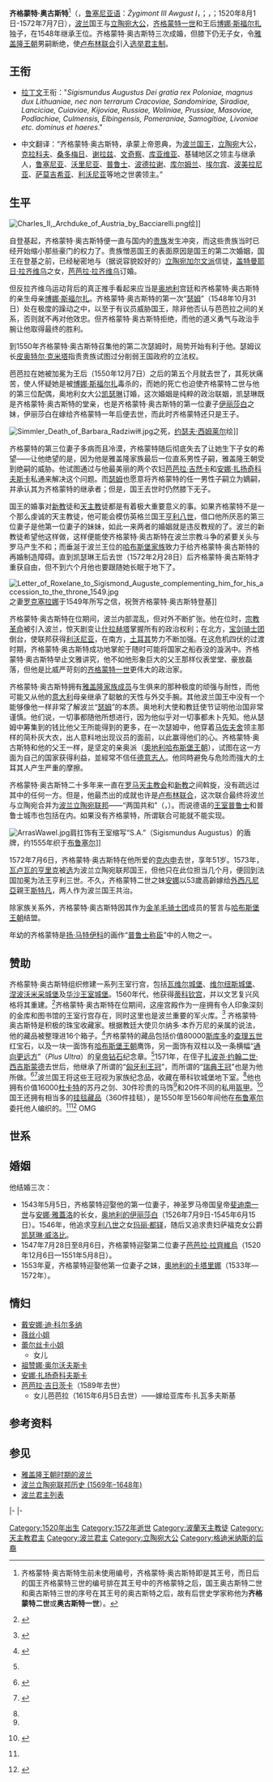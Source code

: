 {{Refimprove|time=2012-2-4}}
{{Infobox royalty
| name         = 齐格蒙特二世·奥古斯特
| image        = Cranach the Younger Sigismund II Augustus.jpg
| caption      = [[小卢卡斯·克拉纳赫|小卢卡斯·克拉纳赫]]绘
| succession   = [[波兰君主列表|波兰国王]]
| reign        = 1548年–1569年
| predecessor  = [[齐格蒙特一世|齐格蒙特一世]]
| succession1  = [[立陶宛大公|立陶宛大公]]
| reign1       = 1548年–1569年
| predecessor1 = [[齐格蒙特一世|齐格蒙特一世]]
| succession2  = [[波兰立陶宛联邦|波兰立陶宛联邦]]波兰国王兼立陶宛大公
| reign2       = 1569年–1572年
| successor2   = [[亚库布·乌汉斯基|亚库布·乌汉斯基]]（临时统治，1572年至1573年）<br>[[亨利三世_(法兰西)|瓦卢瓦的亨利]]（1573年）
| spouse       = {{marriage|[[奥地利的伊丽莎白_(1526年-1545年)|奥地利的伊丽莎白]]|1543|1545|end=妻逝}}<br>{{marriage|[[芭芭拉·拉齊維烏|芭芭拉·拉齊維烏]]|1547|1551|end=妻逝}}<br>{{marriage|[[奧地利的卡塔里娜_(1533年–1572年)|奥地利的卡塔里娜]]|1553}}
| birth_date   = {{Birth date|1520|8|1|df=y}}
| birth_place  = 波兰[[克拉科夫|克拉科夫]]
| death_date   = {{Death date and age|1572|7|7|1520|8|1|df=y}}
| death_place  = 波兰[[克内申|克内申]]
| burial_date  = 1574年2月10日
| burial_place = [[瓦维尔主教座堂|瓦维尔主教座堂]]
| house        = [[雅盖隆王朝|雅盖隆王朝]]
| father       = [[齐格蒙特一世|齐格蒙特一世]]
| mother       = [[博娜·斯福尔扎|博娜·斯福尔扎]]
| signature    = Sigismundus Augustus Rex.PNG
}}

'''齐格蒙特·奥古斯特'''<ref>齐格蒙特·奥古斯特生前未使用编号，齐格蒙特·奥古斯特即是其王号，而日后的国王齐格蒙特三世的编号排在其王号中的齐格蒙特之后，国王奥古斯特二世和奥古斯特三世的序号在其王号的奥古斯特之后，故有后世史学家称他为'''齐格蒙特二世'''或'''奥古斯特一世'''）。</ref>（{{lang-pl|Zygmunt II August}}，[[鲁塞尼亚语|鲁塞尼亚语]]：''Żygimont III Awgust I''，{{lang-be|Жыгімонт Аўгуст}}；{{lang-lt|Žygimantas III Augustas I}}，{{lang-de|Sigismund II. August}}；1520年8月1日-1572年7月7日），[[波兰|波兰]]国王与[[立陶宛大公|立陶宛大公]]，[[齐格蒙特一世|齐格蒙特一世]]和王后[[博娜·斯福尔扎|博娜·斯福尔扎]]独子，在1548年继承王位。齐格蒙特·奥古斯特三次成婚，但膝下仍无子女，令[[雅盖隆王朝|雅盖隆王朝]]男嗣断绝，使[[卢布林联合|卢布林联合]]引入[[选举君主制|选举君主制]]。

==王衔==
* [[拉丁文|拉丁文]]王衔："''Sigismundus Augustus Dei gratia rex Poloniae, magnus dux Lithuaniae, nec non terrarum Cracoviae, Sandomiriae, Siradiae, Lanciciae, Cuiaviae, Kijoviae, Russiae, Woliniae, Prussiae, Masoviae, Podlachiae, Culmensis, Elbingensis, Pomeraniae, Samogitiae, Livoniae etc. dominus et haeres''."

* 中文翻译：“齐格蒙特·奥古斯特，承蒙上帝恩典，为[[波兰国王|波兰国王]]，[[立陶宛|立陶宛]]大公，[[克拉科夫|克拉科夫]]、[[桑多梅日|桑多梅日]]、[[谢拉兹|谢拉兹]]、[[文奇察|文奇察]]、[[库亚维亚|库亚维亚]]、基辅地区之领主与继承人，[[鲁塞尼亚|鲁塞尼亚]]、[[沃里尼亚|沃里尼亚]]、[[普鲁士|普鲁士]]、[[波德拉谢|波德拉谢]]、[[库尔姆兰|库尔姆兰]]、[[埃尔宾|埃尔宾]]、[[波美拉尼亚|波美拉尼亚]]、[[萨莫吉希亚|萨莫吉希亚]]、[[利沃尼亚公国|利沃尼亚]]等地之世袭领主。”

==生平==
[[Image:Charles_II,_Archduke_of_Austria_by_Bacciarelli.png|thumb]]绘]]

自登基起，齐格蒙特·奥古斯特便一直与国内的[[什拉赫塔|贵族]]发生冲突，而这些贵族当时已经开始缩小那些豪门的权力了。贵族憎恶国王的表面原因是国王的第二次婚姻，国王在登基之前，已经秘密地与（据说容貌姣好的）[[立陶宛人|立陶宛]][[加尔文主义|加尔文派]]信徒，[[盖特曼|盖特曼]][[耶日·拉齐维乌|耶日·拉齐维乌]]之女，[[芭芭拉·拉齐维乌|芭芭拉·拉齐维乌]]订婚。

但反拉齐维乌运动背后的真正推手看起来应当是[[奥地利|奥地利]]宫廷和齐格蒙特·奥古斯特的亲生母亲[[博娜·斯福尔扎|博娜·斯福尔扎]]。齐格蒙特·奥古斯特的第一次“[[瑟姆|瑟姆]]”（1548年10月31日）处在极度的躁动之中，以至于有议员威胁国王，除非他否认与芭芭拉之间的关系，否则就不再对他效忠。但齐格蒙特·奥古斯特拒绝，而他的道义勇气与政治手腕让他取得最终的胜利。

到1550年齐格蒙特·奥古斯特召集他的第二次瑟姆时，局势开始有利于他。瑟姆议长[[皮奥特尔·克米塔|皮奥特尔·克米塔]]指责贵族试图过分削弱王国政府的立法权。

芭芭拉在她被加冕为王后（1550年12月7日）之后的第五个月就去世了，其死状痛苦，使人怀疑她是被[[博娜·斯福尔扎|博娜·斯福尔扎]]毒杀的，而她的死亡也迫使齐格蒙特二世与他的第三位配偶，奥地利女大公[[奥地利的凯瑟琳|凯瑟琳]]订婚，这次婚姻是纯粹的政治联姻，凯瑟琳既是齐格蒙特·奥古斯特的堂亲，也是齐格蒙特·奥古斯特的第一位妻子[[奥地利的伊丽莎白_(1526年-1545年)|伊丽莎白]]之妹，伊丽莎白在嫁给齐格蒙特一年后便去世，而此时齐格蒙特还只是王子。

[[Image:Simmler_Death_of_Barbara_Radziwiłł.jpg|thumb]]之死，[[约瑟夫·西姆莱尔|约瑟夫·西姆莱尔]]绘]]

齐格蒙特的第三位妻子多病而且冷漠，齐格蒙特随后彻底失去了让她生下子女的希望——让他绝望的是，因为他是雅盖隆家族最后一位直系男性子嗣，雅盖隆王朝受到绝嗣的威胁。他试图通过与他最美丽的两个农妇[[芭芭拉·吉然卡|芭芭拉·吉然卡]]和[[安娜·扎扬奇科夫斯卡|安娜·扎扬奇科夫斯卡]]私通来解决这个问题。而[[瑟姆|瑟姆]]也愿意将齐格蒙特的任一男性子嗣立为嫡嗣，并承认其为齐格蒙特的继承者；但是，国王去世时仍然膝下无子。

国王的婚事对[[新教|新教]]徒和[[天主教|天主教]]徒都是有着极大重要意义的事。如果齐格蒙特不是一个那么虔诚的天主教徒，他可能会模仿英格兰国王[[亨利八世|亨利八世]]，借口他所厌恶的第三位妻子是他第一位妻子的妹妹，如此一来两者的婚姻就是违反教规的了。波兰的新教徒希望他这样做，这样便能使齐格蒙特·奥古斯特在波兰宗教斗争的紧要关头与罗马产生不和；而垂涎于波兰王位的[[哈布斯堡家族|哈布斯堡家族]]致力于给齐格蒙特·奥古斯特的再婚制造障碍。直到凯瑟琳王后去世（1572年2月28日）后齐格蒙特·奥古斯特才重获自由，但不到六个月他也要跟随她长眠于地下了。

[[File:Letter_of_Roxelane_to_Sigismond_Auguste_complementing_him_for_his_accession_to_the_throne_1549.jpg|thumb]]之妻[[许蕾姆苏丹|罗克塞拉娜]]于1549年所写之信，祝贺齐格蒙特·奥古斯特登基]]

齐格蒙特·奥古斯特在位期间，波兰内部混乱，但对外不断扩张。他在位时，[[宗教革命|宗教革命]]被引入波兰，惊天剧变让[[什拉赫塔|什拉赫塔]]掌握所有的政治权利；在北方，[[宝剑骑士团|宝剑骑士团]]倒台，使联邦获得[[利沃尼亚|利沃尼亚]]，在南方，[[土耳其|土耳其]]势力不断加强。在这危机四伏的过渡时期，齐格蒙特·奥古斯特成功地掌舵于随时可能将国家之船吞没的漩涡中。齐格蒙特·奥古斯特举止文雅讲究，他不如他形象巨大的父王那样仪表堂堂、豪放磊落，但他是比威严苛刻的[[齐格蒙特一世|齐格蒙特一世]]更伟大的政治家。

齐格蒙特·奥古斯特拥有[[雅盖隆王朝|雅盖隆家族成员]]与生俱来的那种极度的顽强与耐性，而他可能又从他的[[意大利|意大利]]母亲继承了聪敏的天性与外交手腕。其他波兰国王中没有一个能够像他一样非常了解波兰“[[瑟姆|瑟姆]]”的本质。奥地利大使和教廷使节证明他治国非常谨慎。他们说，一切事都随他所想进行，因为他似乎对一切事都未卜先知。他从瑟姆中筹集到的钱比他父王所能得到的更多，在一次瑟姆中，他穿着[[马佐夫舍|马佐夫舍]]领主那样的简朴灰大衣，出人意料地出现议员的面前，以此赢得他们的心。齐格蒙特·奥古斯特和他的父王一样，是坚定的亲奥派（[[奧地利哈布斯堡王朝|奧地利哈布斯堡王朝]]），试图在这一方面为自己的国家获得利益，並經常不信任[[德国|德意志人]]。他同時避免与危险而強大的土耳其人产生严重的摩擦。

齐格蒙特·奥古斯特二十多年来一直在[[罗马天主教会|罗马天主教会]]和[[新教|新教]]之间斡旋，没有疏远过其中的任何一方。但是，他最杰出的成就也许是[[卢布林联合|卢布林联合]]，这次联合最终将波兰与立陶宛合并为[[波兰立陶宛联邦|波兰立陶宛联邦]]——“两国共和”（{{lang-pl|Rzeczpospolita Obojga Narodów}}，{{lang-lt|Abiejų Tautų Respublika}}）。而说德语的[[王室普鲁士|王室普鲁士]]和普鲁士城市也包括在内。如果没有齐格蒙特，所谓联合可能就不能实现。

[[Image:ArrasWawel.jpg|thumb]]肩扛饰有王室缩写“S.A.”（Sigismundus Augustus）的盾牌，约1555年织于[[布鲁塞尔|布鲁塞尔]]]]

1572年7月6日，齐格蒙特·奥古斯特在他所爱的[[克内申|克内申]]去世，享年51岁。1573年，[[亨利三世_(法兰西)|瓦卢瓦的亨里克]]被[[自由选王制|选]]为波兰立陶宛联邦国王，但他只在此位担当几个月，便回到法国加冕为法王亨利三世。不久，齐格蒙特二世之妹[[安娜·雅盖隆卡|安娜]]以53歲高齡嫁给[[外西凡尼亞|外西凡尼亞]]親王[[斯特凡·巴托里|斯特凡]]，两人作为波兰国王共治。

除家族关系外，齐格蒙特·奥古斯特因其作为[[金羊毛骑士团|金羊毛骑士团]]成员的誓言与[[哈布斯堡王朝|哈布斯堡王朝]]结盟。

年幼的齐格蒙特是[[扬·马特伊科|扬·马特伊科]]的画作“[[普鲁士称臣|普鲁士称臣]]”中的人物之一。

==赞助==
齐格蒙特·奥古斯特组织修建一系列王室行宫，包括[[瓦维尔城堡|瓦维尔城堡]]、[[立陶宛王室宫殿|维尔纽斯城堡]]、[[涅波沃米采城堡|涅波沃米采城堡]]及[[华沙王室城堡|华沙王室城堡]]。1560年代，他获得[[蒂科钦宫|蒂科钦宫]]，并以文艺复兴风格将其重建。<ref name="bialystok_mus">{{en icon}} {{cite book | author = Museum in Białystok| coauthors = | title = Rocznik białostocki (The Annual of Białystok)| year = 1991| editor = | page =75 | pages = | chapter =Volume 16 | chapterurl = | publisher =[[Polish_Scientific_Publishers_PWN|Polish Scientific Publishers PWN]]| location = | isbn = | url =http://books.google.pl/books?id=7QpFAAAAIAAJ&hl=en&source=gbs_navlinks_s | format = | accessdate = }}</ref>齐格蒙特·奥古斯特在位期间，这座宫殿作为一座拥有令人印象深刻的金库和图书馆的王室行宫存在，同时这里也是波兰重要的军火库。<ref name="tykocin">{{pl icon}} {{cite web|author=|url=http://www.tykocin.hg.pl/historia/zamek.php|title=Ruiny zamku|work=Ruins of the castle|publisher=www.tykocin.hg.pl|pages=|page=|date=|accessdate=2010-09-12|archive-url=https://web.archive.org/web/20100612001547/http://www.tykocin.hg.pl/historia/zamek.php|archive-date=2010-06-12|dead-url=yes}}</ref>
齐格蒙特·奥古斯特是积极的珠宝收藏家。根据教廷大使贝尔纳多·本乔万尼的亲属的说法，他的藏品被整理进16个箱子。<ref name="cynarski_aug">{{pl icon}} {{cite book | author =Stanisław Cynarski | coauthors = | title =Zygmunt August (Sigismund Augustus) | year = 1988| editor = | pages =198–199 | chapter = | chapterurl = | publisher =[[Ossolineum|National Ossoliński Institute]]| location = | isbn = 83-04026-70-8| url = | format = | accessdate = }}</ref>齐格蒙特的藏品包括价值80000[[意大利斯库多|斯库多]]的[[查理五世_(神圣罗马帝国)|查理五世]]红宝石，以及一块一面饰有[[哈布斯堡王朝|哈布斯堡王朝]]鹰饰，另一面饰有双柱以及一条横幅“[[通向更远方_(格言)|通向更远方]]”（''Plus Ultra''）的[[皇帝|皇帝]][[钻石|钻石]]纪念章。<ref name="cynarski_aug" />1571年，在侄子[[扎波尧·约翰二世·西吉斯蒙德|扎波尧·约翰二世·西吉斯蒙德]]去世后，他继承了所谓的“[[匈牙利王冠|匈牙利王冠]]”，而所谓的“[[瑞典王冠|瑞典王冠]]”也是为他所做。<ref name="crowns_angelfire">{{en icon}} {{cite web  |author = Margaret Odrowaz-Sypniewska |url = http://www.angelfire.com/mi4/polcrt/Crowns.html |title = Poland's Crowns |work = www.angelfire.com |publisher =  |pages =  |page =  |date = |accessdate = 2009-02-16}}</ref><ref name="rozek">{{pl icon}} {{cite book | author = Michał Rożek | coauthors = | title = Polskie koronacje i korony (Polish coronations and crowns)| year = 1987 | editor = | page =80 | pages = | chapter = | chapterurl = | publisher = | location = | isbn = 8-30-301914-7| url = | format = | accessdate = }}</ref>波兰国王将这些王冠视为家族纪念品，收藏在蒂科钦城堡地下室。<ref name="rozek" />他也拥有价值16000[[杜卡特|杜卡特]]的苏丹之剑、30件珍贵的马饰<ref name="cynarski_aug" />和20件不同的私用[[盔甲|盔甲]]。<ref name="scrolls_arm">{{pl icon}} {{cite web|author=Michał Lisiński|url=http://www.zwoje-scrolls.com/zwoje31/text08p.htm|title=Polonica w Szwecji|work=Polish mementos in Sweden|publisher=www.zwoje-scrolls.com|pages=|page=|date=|accessdate=2010-09-12|archive-url=https://web.archive.org/web/20110607095404/http://www.zwoje-scrolls.com/zwoje31/text08p.htm|archive-date=2011-06-07|dead-url=yes}}</ref>国王还拥有相当多的[[雅盖隆挂毯|挂毯藏品]]（360件挂毯），是1550年至1560年间他在[[布鲁塞尔|布鲁塞尔]]委托他人编织的。<ref name="cynarski_aug" /><ref>{{en icon}} {{cite book |author=Tadeusz Wojnowski|coauthors=|title=A Polish American's guide to Poland|year=1988|editor= |page=98|pages= |chapter=|chapterurl= |publisher=Interpress Publishers|location= |isbn=83-22319-78-9|url=|format= |accessdate=}}</ref>
OMG

==世系==
{{ahnentafel top|width=100%}}
{{ahnentafel-compact5|align=center
|style=font-size: 90%; line-height: 110%;
|border=1
|boxstyle=padding-top: 0; padding-bottom: 0;
|boxstyle_1=background-color: #fcc;
|boxstyle_2=background-color: #fb9;
|boxstyle_3=background-color: #ffc;
|boxstyle_4=background-color: #bfc;
|boxstyle_5=background-color: #9fe;
|1= 1. '''齐格蒙特二世·奥古斯特'''
|2= 2. 波兰国王[[齐格蒙特一世|齐格蒙特一世]]
|3= 3. [[博娜·斯福尔扎|博娜·斯福尔扎]]
|4= 4. 波兰国王[[卡齐米日四世|卡齐米日四世]]
|5= 5. [[奥地利的伊丽莎白_(—1505年)|奥地利的伊丽莎白]]
|6= 6. [[吉安·加莱亚佐·斯福尔扎|吉安·加莱亚佐·斯福尔扎]]
|7= 7. [[那不勒斯的伊莎贝拉|那不勒斯的伊莎贝拉]]
|8= 8. 波兰国王[[约盖拉|瓦迪斯瓦夫二世·雅盖沃]]
|9= 9. [[哈尔沙尼的索菲娅|哈尔沙尼的索菲娅]]
|10= 10. 匈牙利国王[[阿尔布雷希特二世_(德意志)|阿尔布雷希特二世]]
|11= 11. [[波希米亚的伊丽莎白_(1409年–1442年)|波希米亚的伊丽莎白]]
|12= 12. [[加莱亚佐·马里亚·斯福尔扎|加莱亚佐·马里亚·斯福尔扎]]
|13= 13. [[萨沃伊的博娜|萨沃伊的博娜]]
|14= 14. 那不勒斯国王[[阿方索二世_(那不勒斯)|阿方索二世]]
|15= 15. [[伊波丽塔·玛丽娅·斯福尔扎|伊波丽塔·玛丽娅·斯福尔扎]]
|16= 16. [[阿基尔达斯|阿基尔达斯]]
|17= 17. [[特维尔的乌里亚娜·亚历桑德罗芙娜|特维尔的乌里亚娜·亚历桑德罗芙娜]]
|18= 18. [[哈尔沙尼的安德鲁|安德鲁·伊万诺维奇]]
|19= 19. [[亚历山德拉·德鲁茨卡|德鲁茨克的亚历山德拉·迪米特里耶芙娜]]
|20= 20. [[阿尔布雷希特四世_(奥地利公爵)|奥地利公爵阿尔布雷希特]]
|21= 21. [[巴伐利亚的约翰娜·索菲娅|巴伐利亚的约翰娜·索菲娅]]
|22= 22. [[西吉斯蒙德_(神圣罗马帝国)|神圣罗马帝国皇帝西吉斯蒙德]]
|23= 23. [[切列的芭芭拉|切列的芭芭拉]]
|24= 24. [[弗朗西斯科·斯福尔扎一世|弗朗西斯科·斯福尔扎一世]]
|25= 25. [[比安卡·玛丽亚·维斯孔蒂|比安卡·玛丽亚·维斯孔蒂]]
|26= 26. [[卢多维科一世_(萨沃伊)|萨伏伊公爵卢多维科一世]]
|27= 27. [[塞浦路斯的安妮|塞浦路斯的安妮]]
|28= 28. [[斐迪南一世_(那不勒斯)|那不勒斯国王斐迪南一世]]
|29= 29. [[塔兰托的伊莎贝拉|塔兰托的伊莎贝拉]]
|30= 30. 弗朗西斯科·斯福尔扎一世
|31= 31. 比安卡·玛丽娅·维斯孔蒂
}}
{{ahnentafel bottom}}

==婚姻==
他结婚三次：
*1543年5月5日，齐格蒙特迎娶他的第一位妻子，神圣罗马帝国皇帝[[斐迪南一世_(神圣罗马帝国)|斐迪南一世]]与[[安娜·雅蓋洛|安娜·雅蓋洛]]的长女，[[奥地利的伊丽莎白_(1526年-1545年)|奥地利的伊丽莎白]]（1526年7月9日-1545年6月15日）。1546年，他追求[[亨利八世|亨利八世]]之女[[玛丽一世_(英格兰)|玛丽·都铎]]，随后又追求贵妇萨福克女公爵[[凯瑟琳·威洛比，第12代威洛比·德·厄斯比女男爵|凯瑟琳·威洛比]]。
*1547年7月28日至8月6日，齐格蒙特迎娶第二位妻子[[芭芭拉·拉齊維烏|芭芭拉·拉齊維烏]]（1520年12月6日—1551年5月8日）。
*1553年夏，齐格蒙特迎娶他第一位妻子之妹，[[奧地利的卡塔里娜_(1533-1572)|奧地利的卡塔里娜]]（1533年—1572年）。

==情妇==
*[[戴安娜·迪·科尔多纳|戴安娜·迪·科尔多纳]]
*[[薇丝小姐|薇丝小姐]]
*[[蕾尔丝卡小姐|蕾尔丝卡小姐]]
**女儿
*[[祖赞娜·奥尔沃夫斯卡|祖赞娜·奥尔沃夫斯卡]]
*[[安娜·扎扬奇科夫斯卡|安娜·扎扬奇科夫斯卡]]
*[[芭芭拉·吉日茨卡|芭芭拉·吉日茨卡]]（1589年去世）
**女儿芭芭拉（1615年6月5日去世）——嫁给亚库布·扎瓦多夫斯基

==参考资料==
{{Reflist}}

==参见==
{{commons|Sigismund II Augustus of Poland|齐格蒙特·奥古斯特}}
* [[雅盖隆王朝时期的波兰|雅盖隆王朝时期的波兰]]
* [[波兰立陶宛联邦历史_(1569年–1648年)|波兰立陶宛联邦历史 (1569年–1648年)]]
* [[波兰君主列表|波兰君主列表]]

{{S-start}}
{{S-hou|[[雅盖隆王朝|雅盖隆王朝]]|1520年|8月1日|1572年|7月7日|}}
{{S-reg}}
{{S-bef | rows=2 | before=[[齐格蒙特一世|齐格蒙特一世]]}}
{{S-ttl | title=[[波兰君主列表|波兰国王]] | years=1548年–1572年}}
{{S-aft | rows=2 | after=[[亨利三世_(法兰西)|瓦卢瓦的亨里克]]}}
|-
{{S-ttl | title=[[立陶宛大公|立陶宛大公]] | years=1548年–1572年}}
|-
{{s-pre}}
{{s-bef|before=[[博娜·斯福尔扎|博娜·斯福尔扎]]}}
{{s-ttl|title=[[布雷尼对耶路撒冷王国的要求|耶路撒冷王位布雷尼系声索者]]|years=1558–1572}}
{{s-aft|after=[[索菲娅·雅盖隆_(1522年–1575年)|索菲娅·雅盖隆]]}}
{{End}}

{{大英百科十一版}}
{{波蘭君主}}
{{Monarchs of Lithuania}}

{{Authority control}}
[[Category:1520年出生|Category:1520年出生]]
[[Category:1572年逝世|Category:1572年逝世]]
[[Category:波蘭天主教徒|Category:波蘭天主教徒]]
[[Category:天主教君主|Category:天主教君主]]
[[Category:波兰君主|Category:波兰君主]]
[[Category:立陶宛大公|Category:立陶宛大公]]
[[Category:格迪米纳斯的后裔|Category:格迪米纳斯的后裔]]